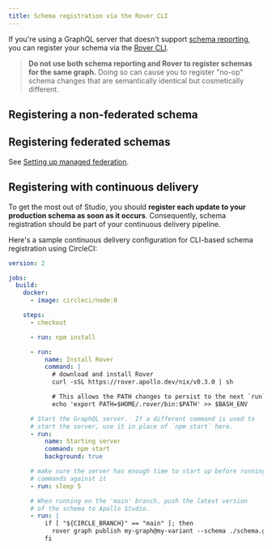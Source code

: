 ```yaml
---
title: Schema registration via the Rover CLI
---
```



If you're using a GraphQL server that doesn't support [schema reporting](./schema-reporting/), you can register your schema via the [Rover CLI](https://www.apollographql.com/docs/rover/).

> **Do not use both schema reporting and Rover to register schemas for the same graph.** Doing so can cause you to register "no-op" schema changes that are semantically identical but cosmetically different.

## Registering a non-federated schema

<RegisterCli />

## Registering federated schemas

See [Setting up managed federation](https://www.apollographql.com/docs/federation/managed-federation/setup/).

## Registering with continuous delivery

To get the most out of Studio, you should **register each update to your production schema as soon as it occurs**. Consequently, schema registration should be part of your continuous delivery pipeline.

Here's a sample continuous delivery configuration for CLI-based schema registration using CircleCI:

```yaml {13,29-31}
version: 2

jobs:
  build:
    docker:
      - image: circleci/node:8

    steps:
      - checkout

      - run: npm install

      - run:
          name: Install Rover
          command: |
            # download and install Rover
            curl -sSL https://rover.apollo.dev/nix/v0.3.0 | sh

            # This allows the PATH changes to persist to the next `run` step
            echo 'export PATH=$HOME/.rover/bin:$PATH' >> $BASH_ENV

      # Start the GraphQL server.  If a different command is used to
      # start the server, use it in place of `npm start` here.
      - run:
          name: Starting server
          command: npm start
          background: true

      # make sure the server has enough time to start up before running
      # commands against it
      - run: sleep 5

      # When running on the 'main' branch, push the latest version
      # of the schema to Apollo Studio.
      - run: |
          if [ "${CIRCLE_BRANCH}" == "main" ]; then
            rover graph publish my-graph@my-variant --schema ./schema.graphql
          fi
```
